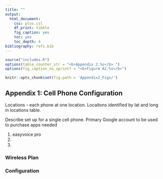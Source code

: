 ```yaml
---
title: ""
output: 
  html_document:
    css: plos.csl
    df_print: tibble
    fig_caption: yes
    toc: yes
    toc_depth: 4
bibliography: refs.bib
---
```


```r
source("includes.R")
options(table_counter_str = "<b>Appendix 2.%s</b> ")
options(fig_caption_no_sprintf = "<b>Figure A2.%s</b>")

knitr::opts_chunk$set(fig.path = 'Appendix2_Figs/')

```

## Appendix 1: Cell Phone Configuration


Locations - each phone at one location.  Locaitons identified by lat and long in locations table.

Describe set up for a single cell phone. Primary Google account to be used to purchase apps needed

1. easyvoice pro
2. 
3. 

### Wireless Plan



### Configuration



